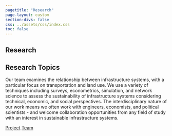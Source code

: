 ```yaml
---
pagetitle: "Research"
page-layout: custom
section-divs: false
css: ../assets/css/index.css
toc: false
---
```


::: {.hero-banner}

::: {.content-block}

::: {.hero-text}

# Research


## Research Topics
Our team examines the relationship between infrastructure systems, with a particular focus on transportation and land use. We use a variety of techniques including surveys, econometrics, simulation, and network science to assess the sustainability of infrastructure systems considering technical, economic, and social perspectives. The interdisciplinary nature of our work means we often work with engineers, economists, and political scientists - and welcome collaboration opportunities from any field of study with an interest in sustainable infrastructure systems.

::: {.hero-buttons}
[Project](projects.qmd){.btn-action-primary .btn-action .btn .btn-success .btn-lg role="button" #btn-hero-primary}
[Team](team/researchTeam.qmd){#btn-guide .btn-action .btn .btn-info .btn-lg role="button" #btn-hero-secondary}


::: 
:::

::: 
:::